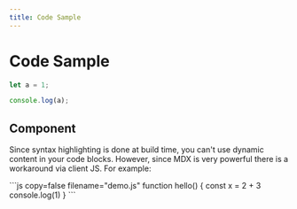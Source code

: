 ```yaml
---
title: Code Sample
---
```


# Code Sample

```js filename="demo.js" {3} copy
let a = 1;

console.log(a);
```

## Component

Since syntax highlighting is done at build time, you can't use dynamic content
in your code blocks. However, since MDX is very powerful there is a workaround
via client JS. For example:


<DynamicCode>
```js copy=false filename="demo.js"
function hello() {
  const x = 2 + 3
  console.log(1)
}
```
</DynamicCode>
